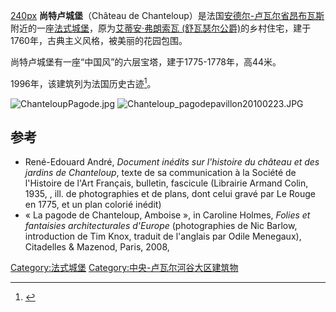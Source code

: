 [[image:Château_de_Chanteloup_-_1.jpg|240px]]
'''尚特卢城堡'''（Château de Chanteloup）是法国[[安德尔-卢瓦尔省|安德尔-卢瓦尔省]][[昂布瓦斯|昂布瓦斯]]附近的一座[[法式城堡|法式城堡]]，原为[[艾蒂安·弗朗索瓦_(舒瓦瑟尔公爵)|艾蒂安·弗朗索瓦 (舒瓦瑟尔公爵)]]的乡村住宅，建于1760年，古典主义风格，被美丽的花园包围。

尚特卢城堡有一座“中国风”的六层宝塔，建于1775-1778年，高44米。

1996年，该建筑列为法国历史古迹<ref name=merimee>{{Base Mérimée|PA00097507}}</ref>。

[[File:ChanteloupPagode.jpg|thumb]]
[[File:Chanteloup_pagodepavillon20100223.JPG|left]]

== 参考 ==
{{references}}
* René-Edouard André, ''Document inédits sur l'histoire du château et des jardins de Chanteloup'', texte de sa communication à la Société de l'Histoire de l'Art Français, bulletin, {{1er}} fascicule (Librairie Armand Colin, 1935, {{p.|21-39}}, ill. de photographies et de plans, dont celui gravé par Le Rouge en 1775, et un plan colorié inédit)
* « La pagode de Chanteloup, Amboise », in Caroline Holmes, ''Folies et fantaisies architecturales d'Europe'' (photographies de Nic Barlow, introduction de Tim Knox, traduit de l'anglais par Odile Menegaux), Citadelles & Mazenod, Paris, 2008, {{p.|124-125}} {{ISBN|978-2-85088-261-6}}
[[Category:法式城堡|Category:法式城堡]]
[[Category:中央-卢瓦尔河谷大区建筑物|Category:中央-卢瓦尔河谷大区建筑物]]